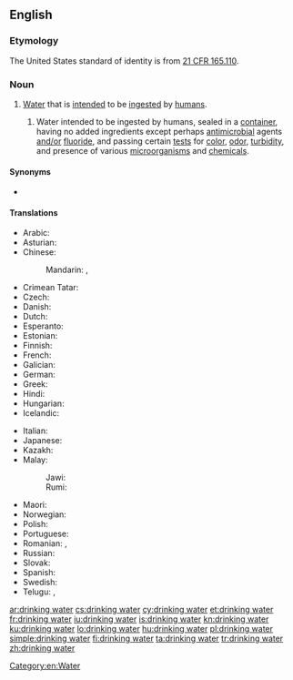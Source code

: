 ==English==
{{wikipedia}}

===Etymology===
The United States standard of identity is from [http://edocket.access.gpo.gov/cfr_2002/aprqtr/21cfr165.110.htm 21&nbsp;CFR 165.110].

===Noun===
{{en-noun|-|s}}

# [[water|Water]] that is [[intended]] to be [[ingested]] by [[human]]s.
## {{lb|en|US|_|standard of identity}} Water intended to be ingested by humans, sealed in a [[container]], having no added ingredients except perhaps [[antimicrobial]] agents [[and/or]] [[fluoride]], and passing certain [[test]]s for [[color]], [[odor]], [[turbidity]], and presence of various [[microorganism]]s and [[chemical]]s.

====Synonyms====
* {{l|en|potable}} {{l|en|water}}

====Translations====
{{trans-top|water for humans}}
* Arabic: {{t-needed|ar}}
* Asturian: {{t|ast|agua potable|f}}
* Chinese:
*: Mandarin: {{t+|cmn|飲用水|sc=Hani}}, {{t+|cmn|饮用水|tr=yǐnyòngshuǐ|sc=Hani}}
* Crimean Tatar: {{t|crh|içilgen suv}}
* Czech: {{t+|cs|pitná voda|f}}
* Danish: {{t+|da|drikkevand}}
* Dutch: {{t+|nl|drinkwater}}
* Esperanto: {{t|eo|trinkakvo}}
* Estonian: {{t|et|joogivesi}}
* Finnish: {{t+|fi|juomavesi}}
* French: {{t+|fr|eau potable|f}}
* Galician: {{t|gl|auga potable|f}}
* German: {{t+|de|Trinkwasser|n}}
* Greek: {{t|el|πόσιμο νερό|n}}
* Hindi: {{t-needed|hi}}
* Hungarian: {{t+|hu|ivóvíz}}
* Icelandic: {{t+|is|drykkjarvatn|n}}
{{trans-mid}}
* Italian: {{t|it|acqua potabile|f}}
* Japanese: {{t|ja|飲用水|tr=[[いんようすい]], [[inyōsui]]}}
* Kazakh: {{t|kk|ауыз су|sc=Cyrl}}
* Malay:
*: Jawi: {{t+|ms|اءير مينوم|sc=Arab}}
*: Rumi: {{t+|ms|air minum}}
* Maori: {{t|mi|wai inu}}
* Norwegian: {{t|no|drikkevann}}
* Polish: {{t|pl|woda do picia}}
* Portuguese: {{t|pt|[[água]] [[potável]]|f}}
* Romanian: {{t|ro|apă potabilă|f}}, {{t|ro|apă de băut|f}}
* Russian: {{t|ru|питьева́я вода́|f}}
* Slovak: {{t|sk|pitná voda}}
* Spanish: {{t|es|agua potable|f}}
* Swedish: {{t+|sv|dricksvatten}}
* Telugu: {{t+|te|తాగునీరు}}, {{t+|te|త్రాగునీరు}}
{{trans-bottom}}

[[Category:en:Water]]

[[ar:drinking water]]
[[cs:drinking water]]
[[cy:drinking water]]
[[et:drinking water]]
[[fr:drinking water]]
[[iu:drinking water]]
[[is:drinking water]]
[[kn:drinking water]]
[[ku:drinking water]]
[[lo:drinking water]]
[[hu:drinking water]]
[[pl:drinking water]]
[[simple:drinking water]]
[[fi:drinking water]]
[[ta:drinking water]]
[[tr:drinking water]]
[[zh:drinking water]]